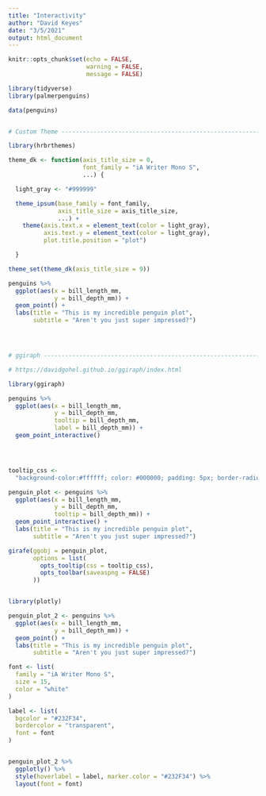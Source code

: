 ```yaml
---
title: "Interactivity"
author: "David Keyes"
date: "3/5/2021"
output: html_document
---
```


```r
knitr::opts_chunk$set(echo = FALSE,
                      warning = FALSE,
                      message = FALSE)
```

```r
library(tidyverse)
library(palmerpenguins)

data(penguins)


# Custom Theme ------------------------------------------------------------

library(hrbrthemes)

theme_dk <- function(axis_title_size = 0,
                     font_family = "iA Writer Mono S",
                     ...) {

  light_gray <- "#999999"

  theme_ipsum(base_family = font_family,
              axis_title_size = axis_title_size,
              ...) +
    theme(axis.text.x = element_text(color = light_gray),
          axis.text.y = element_text(color = light_gray),
          plot.title.position = "plot")

  }

theme_set(theme_dk(axis_title_size = 9))

penguins %>%
  ggplot(aes(x = bill_length_mm,
             y = bill_depth_mm)) +
  geom_point() +
  labs(title = "This is my incredible penguin plot",
       subtitle = "Aren't you just super impressed?")




# ggiraph -----------------------------------------------------------------

# https://davidgohel.github.io/ggiraph/index.html

library(ggiraph)

penguins %>%
  ggplot(aes(x = bill_length_mm,
             y = bill_depth_mm,
             tooltip = bill_depth_mm,
             label = bill_depth_mm)) +
  geom_point_interactive()




tooltip_css <-
  "background-color:#ffffff; color: #000000; padding: 5px; border-radius: 2px; border: 1px solid #333333; box-shadow: 0 8px 48px -8px rgba(64, 78, 107, 0.1); font-family: 'iA Writer Mono S';"

penguin_plot <- penguins %>%
  ggplot(aes(x = bill_length_mm,
             y = bill_depth_mm,
             tooltip = bill_depth_mm)) +
  geom_point_interactive() +
  labs(title = "This is my incredible penguin plot",
       subtitle = "Aren't you just super impressed?")

girafe(ggobj = penguin_plot,
       options = list(
         opts_tooltip(css = tooltip_css),
         opts_toolbar(saveaspng = FALSE)
       ))


library(plotly)

penguin_plot_2 <- penguins %>%
  ggplot(aes(x = bill_length_mm,
             y = bill_depth_mm)) +
  geom_point() +
  labs(title = "This is my incredible penguin plot",
       subtitle = "Aren't you just super impressed?")

font <- list(
  family = "iA Writer Mono S",
  size = 15,
  color = "white"
)

label <- list(
  bgcolor = "#232F34",
  bordercolor = "transparent",
  font = font
)


penguin_plot_2 %>%
  ggplotly() %>%
  style(hoverlabel = label, marker.color = "#232F34") %>%
  layout(font = font)

```

